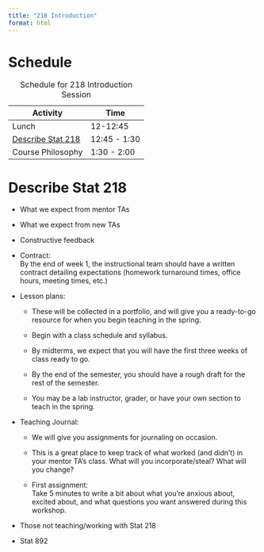 ```yaml
---
title: "218 Introduction"
format: html
---
```


# Schedule

| Activity                                | Time         |
|-----------------------------------------|--------------|
| Lunch                                   | 12-12:45     |
| [Describe Stat 218](#describe-stat-218) | 12:45 - 1:30 |
| Course Philosophy                       | 1:30 - 2:00  |

: Schedule for 218 Introduction Session

# Describe Stat 218 {#describe-stat-218}

-   What we expect from mentor TAs

-   What we expect from new TAs

-   Constructive feedback

-   Contract:\
    By the end of week 1, the instructional team should have a written contract detailing expectations (homework turnaround times, office hours, meeting times, etc.)

-   Lesson plans:

    -   These will be collected in a portfolio, and will give you a ready-to-go resource for when you begin teaching in the spring.

    -   Begin with a class schedule and syllabus.

    -   By midterms, we expect that you will have the first three weeks of class ready to go.

    -   By the end of the semester, you should have a rough draft for the rest of the semester.

    -   You may be a lab instructor, grader, or have your own section to teach in the spring.

-   Teaching Journal:

    -   We will give you assignments for journaling on occasion.

    -   This is a great place to keep track of what worked (and didn't) in your mentor TA's class. What will you incorporate/steal? What will you change?

    -   First assignment:\
        Take 5 minutes to write a bit about what you're anxious about, excited about, and what questions you want answered during this workshop.

-   Those not teaching/working with Stat 218

-   Stat 892
